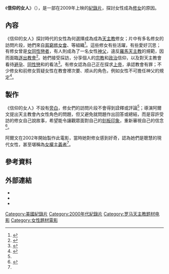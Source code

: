 {{電影資訊框
| 片名     = 《信仰的女人》
| 電影原名 = ''Women of Faith''
| 圖像     = 信仰的女人.jpg
| 圖像說明 = 《信仰的女人》劇照
| 導演     = 麗貝卡·阿爾文
| 監製     = 麗貝卡·阿爾文
| 攝影     = 戴夫·阿爾文<br />克里斯汀·蔡斯
| 剪輯     = 麗貝卡·阿爾文
| 製片商   = 肚皮女孩電影
| 產地     = {{flag|USA}}
| 語言     = [[英語|英語]]
| 發行商   = {{link-en|女人拍電影|Women Make Movies}}
}}
《'''信仰的女人'''》（{{lang-en|''Women of Faith''}}），是一部在2009年上映的[[紀錄片|紀錄片]]，探討女性成為[[修女|修女]]的原因。

== 內容 ==
《信仰的女人》探討{{link-en|後女性主义|Postfeminism}}時代的女性為何選擇成為成為[[天主教|天主教]]修女；片中有多名修女的訪問片段，她們來自[[貧窮修女會|貧窮修女會]]、{{link-en|瑪利諾修女會|Maryknoll Sisters of St. Dominic}}等組織<ref name=nun>{{cite web|author1=Sister Julie|title=Women of Faith documentary|url=http://anunslife.org/blog/nun-talk/women-of-faith-documentary|website=A Nun's Life Ministry|accessdate=2015-12-23|archiveurl=https://web.archive.org/web/20150420131933/http://anunslife.org/blog/nun-talk/women-of-faith-documentary|archivedate=2015-04-20|deadurl=no|date=2009-04-17}}</ref>。這些修女有些活躍，有些愛好沉思；有修女曾是[[女同性戀者|女同性戀者]]，有人則成為了一名女性[[神父|神父]]，違反[[羅馬天主教|羅馬天主教]]的規範，因而面臨[[逐出教會|逐出教會]]<ref>{{cite web |title=Women of Faith |url=http://www.d-word.com/documentary/190-Women-of-Faith |website=The D-Word |accessdate=2015-12-23 |archiveurl=https://archive.is/20151223043957/http://www.d-word.com/documentary/190-Women-of-Faith |archivedate=2015-12-23 |deadurl=no }}</ref>。她們接受採訪，分享個人的[[宗教|宗教]]和[[政治|政治]]信仰，以及對天主教會看待[[避孕|避孕]]、[[同性戀|同性戀]]和{{link-en|女性神職授任|Ordination of women}}的看法<ref>{{cite web |title=Women of Faith |url=http://www.wmm.com/filmcatalog/pages/c774.shtml |website=Women Make Movies |accessdate=2015-12-23 |archiveurl=https://archive.is/20151223051224/http://www.wmm.com/filmcatalog/pages/c774.shtml |archivedate=2015-12-23 |deadurl=no }}</ref>。有修女認為自己正在探求[[上帝|上帝]]，承認教會有罪；不少修女和前修女質疑女性在教會裡次要、顺从的角色，例如女性不可擔任神父的規定<ref>{{cite web |author1=Wesley Morris |title=Women of Faith |url=http://www.boston.com/ae/movies/articles/2009/07/02/8216women_of_faith8217_is_guided_by_the_voices_of_nuns/ |website=The Boston Globe |accessdate=2015-12-23 |archiveurl=https://archive.is/20151223055401/http://www.boston.com/ae/movies/articles/2009/07/02/8216women_of_faith8217_is_guided_by_the_voices_of_nuns/ |archivedate=2015-12-23 |deadurl=no }}</ref>。

== 製作 ==
《信仰的女人》不設有[[旁白|旁白]]，修女們的訪問片段不會得到詮釋或評論<ref name=nun/>；導演阿爾文提出天主教會內女性角色的問題，但又避免就問題作出回答或總結，而是容許受訪的修女自己說故事，希望能令讓觀眾面對自己的[[刻板印象|刻板印象]]，重新審視自己的信念<ref name=para>{{cite news |author1=Bethany Gibbons |title=Alvin Unveils ?Women of Faith? |url=https://www.capecodtoday.com/article/2009/04/07/12681-Alvin-Unveils-Women-Faith |accessdate=2015-12-23 |date=2009-04-07 |archiveurl=https://archive.is/20151223084722/https://www.capecodtoday.com/article/2009/04/07/12681-Alvin-Unveils-Women-Faith |archivedate=2015-12-23 |deadurl=yes }}</ref>。

阿爾文在2002年開始製作此電影，當時她對修女感到好奇，認為她們是聰慧的現代女性，甚至堪稱為[[女權主義者|女權主義者]]<ref name=para/>。

== 參考資料 ==
{{reflist|2}}

== 外部連結 ==
* {{IMDb title|1338708|信仰的女人}}
* {{Rotten Tomatoes|women-of-faith|title=信仰的女人}}
* {{Youtube|nFLovm-_V30|<nowiki>WOMEN OF FAITH | Women Make Movies | Clip</nowiki>}}

[[Category:美國紀錄片|Category:美國紀錄片]]
[[Category:2000年代紀錄片|Category:2000年代紀錄片]]
[[Category:罗马天主教题材电影|Category:罗马天主教题材电影]]
[[Category:女性題材電影|Category:女性題材電影]]